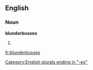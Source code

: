 ==English==

===Noun===
'''blunderbusses'''

# {{plural of|[[blunderbuss]]}}

[[Category:English plurals ending in "-es"]]

[[fr:blunderbusses]]